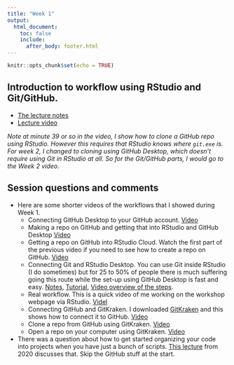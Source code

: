```yaml
---
title: "Week 1"
output:
  html_document:
    toc: false
    include:
      after_body: footer.html
---
```


```r
knitr::opts_chunk$set(echo = TRUE)
```

## Introduction to workflow using RStudio and Git/GitHub. 

* [The lecture notes](week1-rstudio.html)
* [Lecture video](https://youtu.be/8YyNtEkKCgY) 

*Note at minute 39 or so in the video, I show how to clone a GitHub repo using RStudio. However this requires that RStudio knows where `git.exe` is. For week 2, I changed to cloning using GitHub Desktop, which doesn't require using Git in RStudio at all. So for the Git/GitHub parts, I would go to the Week 2 video.*

## Session questions and comments

* Here are some shorter videos of the workflows that I showed during Week 1.
    * Connecting GitHub Desktop to your GitHub account. [Video](https://youtu.be/AiRrSwQte5k)
    * Making a repo on GitHub and getting that into RStudio and GitHub Desktop [Video](https://www.youtube.com/watch?v=jPya6iDik6M)
    * Getting a repo on GitHub into RStudio Cloud. Watch the first part of the previous video if you need to see how to create a repo on GitHub. [Video](https://youtu.be/w6fivjMGZVo)
    * Connecting Git and RStudio Desktop. You can use Git inside RStudio (I do sometimes) but for 25 to 50% of people there is much suffering going this route while the set-up using GitHub Desktop is fast and easy.  [Notes](https://rverse-tutorials.github.io/RWorkflow-NWFSC-2020/set-up.html#Set_up_RStudio_to_use_Git), [Tutorial](https://happygitwithr.com/install-intro.html), [Video overview of the steps](https://youtu.be/2QJQ6pNroVM).
    * Real workflow. This is a quick video of me working on the workshop webpage via RStudio. [Videl](https://youtu.be/8aHOrfoQICk)
    * Connecting GitHub and GitKraken. I downloaded [GitKraken](https://www.gitkraken.com/) and this shows how to connect it to GitHub. [Video](https://youtu.be/_plekl0y8Rk)
    * Clone a repo from GitHub using GitKraken. [Video](https://youtu.be/axXwBEc4g0U)
    * Open a repo on your computer using GitKraken. [Video](https://youtu.be/sBxya8FjK7w)
* There was a question about how to get started organizing your code into projects when you have just a bunch of scripts. [This lecture](https://rverse-tutorials.github.io/RWorkflow-NWFSC-2020/week2-coding.html) from 2020 discusses that. Skip the GitHub stuff at the start.
    
